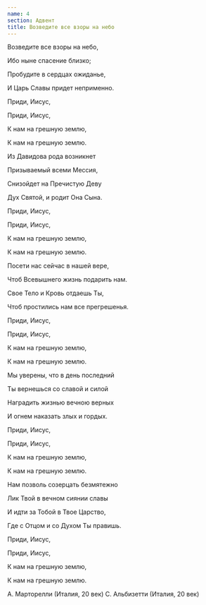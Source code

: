 ```yaml
---
name: 4
section: Адвент
title: Возведите все взоры на небо
---
```


<Verse heading="1">

Возведите все взоры на небо,

Ибо ныне спасение близко;

Пробудите в сердцах ожиданье,

И Царь Славы придет неприменно.

</Verse>
<Verse heading="Припев">

Приди, Иисус,

Приди, Иисус,

К нам на грешную землю,

К нам на грешную землю.

</Verse>
<Verse heading="2">

Из Давидова рода возникнет

Призываемый всеми Мессия,

Снизойдет на Пречистую Деву

Дух Святой, и родит Она Сына.

</Verse>
<Verse heading="Припев">

Приди, Иисус,

Приди, Иисус,

К нам на грешную землю,

К нам на грешную землю.

</Verse>
<Verse heading="3">

Посети нас сейчас в нашей вере,

Чтоб Всевышнего жизнь подарить нам.

Свое Тело и Кровь отдаешь Ты,

Чтоб простились нам все прегрешенья.

</Verse>
<Verse heading="Припев">

Приди, Иисус,

Приди, Иисус,

К нам на грешную землю,

К нам на грешную землю.

</Verse>
<Verse heading="4">

Мы уверены, что в день последний

Ты вернешься со славой и силой

Наградить жизнью вечною верных

И огнем наказать злых и гордых.

</Verse>
<Verse heading="Припев">

Приди, Иисус,

Приди, Иисус,

К нам на грешную землю,

К нам на грешную землю.

</Verse>
<Verse heading="5">

Нам позволь созерцать безмятежно

Лик Твой в вечном сиянии славы

И идти за Тобой в Твое Царство,

Где с Отцом и со Духом Ты правишь.

</Verse>
<Verse heading="Припев">

Приди, Иисус,

Приди, Иисус,

К нам на грешную землю,

К нам на грешную землю.

</Verse>
<Author>
А. Марторелли (Италия, 20 век)
С. Альбизетти (Италия, 20 век)
</Author>
